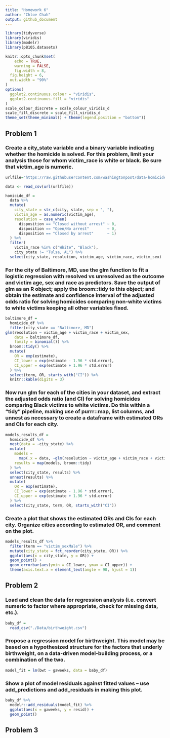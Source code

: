 ```yaml
---
title: "Homework 6"
author: "Chloe Chah"
output: github_document
---
```


```r
library(tidyverse)
library(viridis)
library(modelr)
library(p8105.datasets)

knitr::opts_chunk$set(
	echo = TRUE,
	warning = FALSE,
	fig.width = 8, 
  fig.height = 6,
  out.width = "90%"
)
options(
  ggplot2.continuous.colour = "viridis",
  ggplot2.continuous.fill = "viridis"
)
scale_colour_discrete = scale_colour_viridis_d
scale_fill_discrete = scale_fill_viridis_d
theme_set(theme_minimal() + theme(legend.position = "bottom"))
```


## Problem 1

### Create a city_state variable and a binary variable indicating whether the homicide is solved. For this problem, limit your analysis those for whom victim_race is white or black. Be sure that victim_age is numeric.

```r

urlfile="https://raw.githubusercontent.com/washingtonpost/data-homicides/master/homicide-data.csv"

data <- read_csv(url(urlfile))

homicide_df = 
  data %>% 
  mutate(
    city_state = str_c(city, state, sep = ", "),
    victim_age = as.numeric(victim_age),
    resolution = case_when(
      disposition == "Closed without arrest" ~ 0,
      disposition == "Open/No arrest"        ~ 0,
      disposition == "Closed by arrest"      ~ 1)
  ) %>% 
  filter(
    victim_race %in% c("White", "Black"),
    city_state != "Tulsa, AL") %>% 
  select(city_state, resolution, victim_age, victim_race, victim_sex)
```


### For the city of Baltimore, MD, use the glm function to fit a logistic regression with resolved vs unresolved as the outcome and victim age, sex and race as predictors. Save the output of glm as an R object; apply the broom::tidy to this object; and obtain the estimate and confidence interval of the adjusted odds ratio for solving homicides comparing non-white victims to white victims keeping all other variables fixed.

```r
baltimore_df =
  homicide_df %>% 
  filter(city_state == "Baltimore, MD")
glm(resolution ~ victim_age + victim_race + victim_sex, 
    data = baltimore_df,
    family = binomial()) %>% 
  broom::tidy() %>% 
  mutate(
    OR = exp(estimate),
    CI_lower = exp(estimate - 1.96 * std.error),
    CI_upper = exp(estimate + 1.96 * std.error)
  ) %>% 
  select(term, OR, starts_with("CI")) %>% 
  knitr::kable(digits = 3)
```


### Now run glm for each of the cities in your dataset, and extract the adjusted odds ratio (and CI) for solving homicides comparing Black victims to white victims. Do this within a “tidy” pipeline, making use of purrr::map, list columns, and unnest as necessary to create a dataframe with estimated ORs and CIs for each city.

```r
models_results_df = 
  homicide_df %>% 
  nest(data = -city_state) %>% 
  mutate(
    models = 
      map(.x = data, ~glm(resolution ~ victim_age + victim_race + victim_sex, data = .x, family = binomial())),
    results = map(models, broom::tidy)
  ) %>% 
  select(city_state, results) %>% 
  unnest(results) %>% 
  mutate(
    OR = exp(estimate),
    CI_lower = exp(estimate - 1.96 * std.error),
    CI_upper = exp(estimate + 1.96 * std.error)
  ) %>% 
  select(city_state, term, OR, starts_with("CI")) 
```

### Create a plot that shows the estimated ORs and CIs for each city. Organize cities according to estimated OR, and comment on the plot.

```r
models_results_df %>% 
  filter(term == "victim_sexMale") %>% 
  mutate(city_state = fct_reorder(city_state, OR)) %>% 
  ggplot(aes(x = city_state, y = OR)) + 
  geom_point() + 
  geom_errorbar(aes(ymin = CI_lower, ymax = CI_upper)) + 
  theme(axis.text.x = element_text(angle = 90, hjust = 1))
```



## Problem 2

### Load and clean the data for regression analysis (i.e. convert numeric to factor where appropriate, check for missing data, etc.).

```r
baby_df = 
  read_csv("./Data/birthweight.csv")
```

### Propose a regression model for birthweight. This model may be based on a hypothesized structure for the factors that underly birthweight, on a data-driven model-building process, or a combination of the two.

```r
model_fit = lm(bwt ~ gaweeks, data = baby_df)
```

### Show a plot of model residuals against fitted values – use add_predictions and add_residuals in making this plot.

```r
baby_df %>% 
  modelr::add_residuals(model_fit) %>% 
  ggplot(aes(x = gaweeks, y = resid)) + 
  geom_point()
```

## Problem 3

